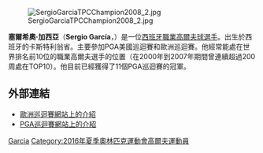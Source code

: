 {{Otheruses|other=西班牙足球運動員|沙治奧·加西亞 (足球運動員)}}
{{Infobox golfer
| name              = Sergio García
| image             = Sergio Garcia 2017.png
| imagesize         = 250px
| caption           = 2017年攝
| fullname          = Sergio García Fernández
| nickname          = El Niño
| birth_date        = {{birth date and age|df=yes|1980|1|9}}
| birth_place       = [[西班牙|西班牙]][[卡斯特利翁省|卡斯特利翁省]][[博里奥尔|博里奥尔]]
| death_date        = <!-- {{Death date and age|df=yes|YYYY|MM|DD|1980|1|9}} -->
| death_place       = 
| height            = {{height|ft=5|in=10}}
| weight            = {{convert|180|lb|kg st|abbr=on}}
| nationality       = {{flagu|Spain}}
| residence         = 西班牙卡斯特利翁省博里奥尔<br>[[瑞士|瑞士]]{{le|克萊恩-蒙塔納|Crans-Montana}}<br>[[美國|美國]][[奥兰多_(佛罗里达州)|奥兰多]]
| spouse            = Angela Akins
| partner           =
| children          = Azalea, Enzo
| college           =
| yearpro           = 1999
| tour              = [[PGA歐洲巡迴賽|PGA歐洲巡迴賽]] <br>(joined [[1999_European_Tour|1999]])<br>[[PGA巡回赛|PGA巡回赛]] <br>(joined [[1999_PGA_Tour|1999]])
| extour            = <!-- Former tours which a member of -->
| prowins           = 36
| pgawins           = 11
| eurowins          = 16
| japwins           = 1
| asiawins          = 6<!-- one co-sanctioned with ET, one co-sanctioned with JGT, one co-sanctioned with KT -->
| sunwins           = 1
| auswins           = 1
| nwidewins         = <!-- Number of Nationwide Tour wins -->
| chalwins          = <!-- Number of Challenge Tour wins -->
| champwins         = <!-- Number of Champions Tour wins -->
| seneurowins       = <!-- Number of European Seniors Tour wins -->
| otherwins         = 5
| majorwins         = 1
| masters           = '''Won''': [[2017_Masters_Tournament|2017]] 
| usopen            = T3: [[2005_U.S._Open_(golf)|2005]]
| open              = 2nd/T2: [[2007_Open_Championship|2007]], [[2014_Open_Championship|2014]]
| pga               = 2nd/T2: [[1999_PGA_Championship|1999]], [[2008_PGA_Championship|2008]]
| wghofid           = <!-- World Golf Hall of Fame member ID -->
| wghofyear         = <!-- World Golf Hall of Fame year inducted -->
| award1            = [[PGA歐洲巡迴賽|亨利·科頓爵士年度新秀]]
| year1             = 1999
| award2            = {{le|瓦登杯|Vardon Trophy}}
| year2             = 2008
| award3            = {{le|瓦登杯|Vardon Trophy|拜倫納爾遜獎}}
| year3             = 2008
| award4            = [[PGA歐洲巡迴賽|PGA歐洲巡迴賽年度球手]]
| year4             = 2017
| awardssection     = <!-- location of awards page or section -->
}}
[[File:SergioGarciaTPCChampion2008_2.jpg|thumb]]

'''塞爾希奧·加西亞'''（'''Sergio García'''，{{bd|1980年|1月9日}}）是一位[[西班牙|西班牙]][[職業高爾夫球選手|職業高爾夫球選手]]。出生於西班牙的卡斯特利翁省。主要參加PGA美國巡迴賽和歐洲巡迴賽。他經常能處在世界排名前10位的職業高爾夫選手的位置（在2000年到2007年期間曾連續超過200周處在TOP10）。他目前已經獲得了11個PGA巡迴賽的冠軍。

== 外部連結 ==
{{commonscat|Sergio Garcia}}
*[https://web.archive.org/web/20070930181318/http://www.europeantour.com/publish.sps?syndicatorguid=&rmasiteinstanceguid=&pagegid=%7B20E6AA6B-0225-4C71-BD89-2ACBEE615D69%7D&playerid=487 歐洲巡迴賽網站上的介紹]
*[https://web.archive.org/web/20080912090017/http://www.pgatour.com/players/02/12/09/ PGA巡迴賽網站上的介紹]
{{劳伦斯世界体育奖年度突破}}
{{Authority control}}
[[Category:西班牙高爾夫球運動員|Garcia]]
[[Category:2016年夏季奧林匹克運動會高爾夫運動員|Category:2016年夏季奧林匹克運動會高爾夫運動員]]